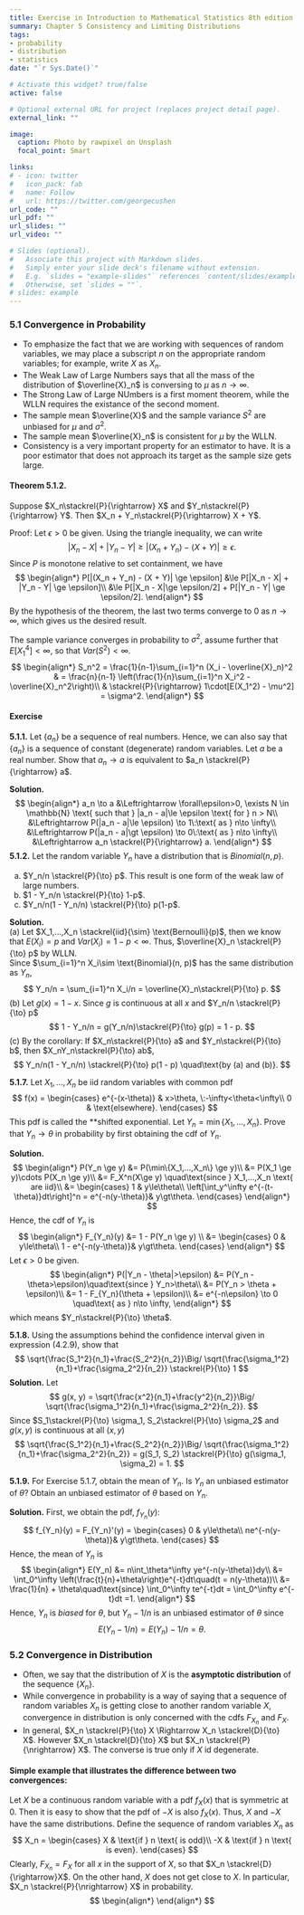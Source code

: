 ```yaml
---
title: Exercise in Introduction to Mathematical Statistics 8th edition
summary: Chapter 5 Consistency and Limiting Distributions
tags:
- probability
- distribution
- statistics
date: "`r Sys.Date()`"

# Activate this widget? true/false
active: false

# Optional external URL for project (replaces project detail page).
external_link: ""

image:
  caption: Photo by rawpixel on Unsplash
  focal_point: Smart

links:
# - icon: twitter
#   icon_pack: fab
#   name: Follow
#   url: https://twitter.com/georgecushen
url_code: ""
url_pdf: ""
url_slides: ""
url_video: ""

# Slides (optional).
#   Associate this project with Markdown slides.
#   Simply enter your slide deck's filename without extension.
#   E.g. `slides = "example-slides"` references `content/slides/example-slides.md`.
#   Otherwise, set `slides = ""`.
# slides: example
---
```

### 5.1 Convergence in Probability
- To emphasize the fact that we are working with sequences of random variables, we may place a subscript $n$ on the appropriate random variables; for example, write $X$ as $X_n$.
- The Weak Law of Large Numbers says that all the mass of the distribution of $\overline{X}_n$ is conversing to $\mu$ as $n\rightarrow\infty$.
- The Strong Law of Large NUmbers is a first moment theorem, while the WLLN requires the existance of the second moment.
- The sample mean $\overline{X}$ and the sample variance $S^2$ are unbiased for $\mu$ and $\sigma^2$.
- The sample mean $\overline{X}_n$ is consistent for $\mu$ by the WLLN.
- Consistency is a very important property for an estimator to have. It is a poor estimator that does not approach its target as the sample size gets large.

#### Theorem 5.1.2.
Suppose $X_n\stackrel{P}{\rightarrow} X$ and $Y_n\stackrel{P}{\rightarrow} Y$. 
Then $X_n + Y_n\stackrel{P}{\rightarrow} X + Y$.

Proof: Let $\epsilon >0$ be given. Using the triangle inequality, we can write
$$
|X_n - X| + |Y_n - Y| \ge |(X_n + Y_n) - (X + Y)| \ge \epsilon. 
$$
Since $P$ is monotone relative to set containment, we have
$$
\begin{align*}
P[|(X_n + Y_n) - (X + Y)| \ge \epsilon] &\le P[|X_n - X| + |Y_n - Y| \ge \epsilon]\\
&\le P[|X_n - X|\ge \epsilon/2] + P[|Y_n - Y| \ge \epsilon/2].
\end{align*}
$$
By the hypothesis of the theorem, the last two terms converge to $0$ as $n\rightarrow\infty$, which gives us the desired result.

The sample variance converges in probability to $\sigma^2$, 
assume further that $E[X_1^4]<\infty$, so that $Var(S^2)<\infty$.
$$
\begin{align*}
S_n^2 = \frac{1}{n-1}\sum_{i=1}^n (X_i - \overline{X}_n)^2
& = \frac{n}{n-1} \left(\frac{1}{n}\sum_{i=1}^n X_i^2 - \overline{X}_n^2\right)\\
& \stackrel{P}{\rightarrow} 1\cdot[E(X_1^2) - \mu^2] = \sigma^2.
\end{align*}
$$

#### Exercise
**5.1.1.** Let {$a_n$} be a sequence of real numbers. Hence, we can also say that {$a_n$} is a sequence of constant (degenerate) random variables. Let $a$ be a real number. Show that $a_n \to a$ is equivalent to $a_n \stackrel{P}{\rightarrow} a$.

**Solution.**
$$
\begin{align*}
a_n \to a 
&\Leftrightarrow \forall\epsilon>0, \exists N \in \mathbb{N} \text{ such that }
|a_n - a|\le \epsilon \text{ for } n > N\\
&\Leftrightarrow P(|a_n - a|\le \epsilon) \to 1\:\text{ as } n\to \infty\\
&\Leftrightarrow P(|a_n - a|\gt \epsilon) \to 0\:\text{ as } n\to \infty\\
&\Leftrightarrow a_n \stackrel{P}{\rightarrow} a.
\end{align*}
$$
**5.1.2.** Let the random variable $Y_n$ have a distribution that is $Binomial(n, p)$.

  (a) $Y_n/n \stackrel{P}{\to} p$. This result is one form of the weak law of large numbers.
  (b) $1 - Y_n/n \stackrel{P}{\to} 1-p$.
  (c) $Y_n/n(1 - Y_n/n) \stackrel{P}{\to} p(1-p$.

**Solution.**  
(a) Let $X_1,...,X_n \stackrel{iid}{\sim} \text{Bernoulli}(p)$, then we know that $E(X_i)=p$ and $Var(X_i)=1-p<\infty$. Thus, $\overline{X}_n \stackrel{P}{\to} p$ by WLLN.  
Since $\sum_{i=1}^n X_i\sim \text{Binomial}(n, p)$ has the same distribution as $Y_n$,
$$
Y_n/n = \sum_{i=1}^n X_i/n = \overline{X}_n\stackrel{P}{\to} p.
$$
(b) Let $g(x) = 1-x$. Since $g$ is continuous at all $x$ and $Y_n/n \stackrel{P}{\to} p$
$$
1 - Y_n/n = g(Y_n/n)\stackrel{P}{\to} g(p) = 1 - p.
$$
(c) By the corollary: If $X_n\stackrel{P}{\to} a$ and $Y_n\stackrel{P}{\to} b$, then
$X_nY_n\stackrel{P}{\to} ab$,
$$
Y_n/n(1 - Y_n/n) \stackrel{P}{\to} p(1 - p) \quad\text{by (a) and (b)}.
$$

**5.1.7.** Let $X_1,...,X_n$ be iid random variables with common pdf
$$
f(x) = \begin{cases}
e^{-(x-\theta)} & x>\theta, \:-\infty<\theta<\infty\\
0 & \text{elsewhere}.
\end{cases}
$$
This pdf is called the **shifted exponential. Let $Y_n = \min\{X_1,...,X_n\}$.
Prove that $Y_n  \to \theta$ in probability by first obtaining the cdf of $Y_n$.

**Solution.** 
$$
\begin{align*}
P(Y_n \ge y) &= P(\min\{X_1,...,X_n\} \ge y)\\
&= P(X_1 \ge y)\cdots P(X_n \ge y)\\
&= F_X^n(X\ge y) \quad\text{since } X_1,...,X_n \text{ are iid}\\
&= \begin{cases}
1 & y\le\theta\\
\left[\int_y^\infty e^{-(t-\theta)}dt\right]^n = e^{-n(y-\theta)}& y\gt\theta.
\end{cases}
\end{align*}
$$
Hence, the cdf of $Y_n$ is
$$
\begin{align*}
F_{Y_n}(y) &= 1 - P(Y_n \ge y) \\
&= \begin{cases}
0 & y\le\theta\\
1 - e^{-n(y-\theta)}& y\gt\theta.
\end{cases}
\end{align*}
$$
Let $\epsilon >0$ be given. 
$$
\begin{align*}
P(|Y_n - \theta|>\epsilon) &= P(Y_n - \theta>\epsilon)\quad\text{since } Y_n>\theta\\
&= P(Y_n > \theta + \epsilon)\\
&= 1 - F_{Y_n}(\theta + \epsilon)\\
&= e^{-n\epsilon} \to 0 \quad\text{ as } n\to \infty,
\end{align*}
$$
which means $Y_n\stackrel{P}{\to} \theta$.

**5.1.8.** Using the assumptions behind the confidence interval given in expression (4.2.9), show that
$$
\sqrt{\frac{S_1^2}{n_1}+\frac{S_2^2}{n_2}}\Big/
\sqrt{\frac{\sigma_1^2}{n_1}+\frac{\sigma_2^2}{n_2}}
\stackrel{P}{\to} 1
$$
**Solution.** Let
$$
g(x, y) = \sqrt{\frac{x^2}{n_1}+\frac{y^2}{n_2}}\Big/
\sqrt{\frac{\sigma_1^2}{n_1}+\frac{\sigma_2^2}{n_2}}.
$$
Since $S_1\stackrel{P}{\to} \sigma_1, S_2\stackrel{P}{\to} \sigma_2$ and $g(x, y)$ is continuous at all $(x, y)$
$$
\sqrt{\frac{S_1^2}{n_1}+\frac{S_2^2}{n_2}}\Big/
\sqrt{\frac{\sigma_1^2}{n_1}+\frac{\sigma_2^2}{n_2}}
= g(S_1, S_2) \stackrel{P}{\to} g(\sigma_1, \sigma_2) = 1.
$$

**5.1.9.** For Exercise 5.1.7, obtain the mean of $Y_n$. Is $Y_n$ an unbiased estimator of $\theta$? Obtain an unbiased estimator of $\theta$ based on $Y_n$.

**Solution.** First, we obtain the pdf, $f_{Y_n}(y)$:
$$
f_{Y_n}(y) = F_{Y_n}'(y) = \begin{cases}
0 & y\le\theta\\
ne^{-n(y-\theta)}& y\gt\theta.
\end{cases}
$$
Hence, the mean of $Y_n$ is
$$
\begin{align*}
E(Y_n) &= n\int_\theta^\infty ye^{-n(y-\theta)}dy\\
&= \int_0^\infty \left(\frac{t}{n}+\theta\right)e^{-t}dt\quad(t = n(y-\theta))\\
&= \frac{1}{n} + \theta\quad\text{since} \int_0^\infty te^{-t}dt = \int_0^\infty e^{-t}dt =1.
\end{align*}
$$
Hence, $Y_n$ is *biased* for $\theta$, but $Y_n - 1/n$ is an unbiased estimator of $\theta$ since
$$
E(Y_n - 1/n) = E(Y_n) - 1/n = \theta.
$$

### 5.2 Convergence in Distribution
- Often, we say that the distribution of $X$ is the **asymptotic distribution** of the sequence {$X_n$}.
- While convergence in probability is a way of saying that a sequence of random variables $X_n$ is getting close to another random variable $X$, convergence in distribution is only concerned with the cdfs $F_{X_n}$ and $F_X$.
- In general, $X_n \stackrel{P}{\to} X \Rightarrow X_n \stackrel{D}{\to} X$. However
$X_n \stackrel{D}{\to} X$ but $X_n \stackrel{P}{\nrightarrow} X$. The converse is true only if $X$ id degenerate.

#### Simple example that illustrates the difference between two convergences:
Let $X$ be a continuous random variable with a pdf $f_X(x)$ that is symmetric at 0. Then it is easy to show that the pdf of $-X$ is also $f_X(x)$. Thus, $X$ and $-X$ have the same distributions. Define the sequence of random variables $X_n$ as
$$
X_n = \begin{cases}
 X & \text{if } n \text{ is odd}\\
-X & \text{if } n \text{ is even}.
\end{cases}
$$
Clearly, $F_{X_n}=F_{X}$ for all $x$ in the support of $X$, so that $X_n \stackrel{D}{\rightarrow}X$. 
On the other hand, $X$ does not get close to $X$. In particular, $X_n \stackrel{P}{\nrightarrow} X$ in probability.
$$
\begin{align*}
\end{align*}
$$
